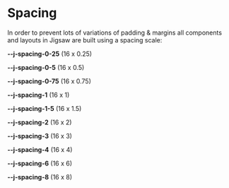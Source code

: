
<Meta title="Foundations/Spacing" />

# Spacing
In order to prevent lots of variations of padding & margins all components and layouts in Jigsaw are built
using a spacing scale:

<div>
  <div className="col-row">
    <span style={{
      width: 'var(--j-spacing-0-25)',
    }}></span>
    <p><b>--j-spacing-0-25</b> (16 x 0.25)</p>
  </div>

  <div className="col-row">
    <span style={{
      width: 'var(--j-spacing-0-5)',
    }}></span>
    <p><b>--j-spacing-0-5</b> (16 x 0.5)</p>
  </div>

  <div className="col-row">
    <span style={{
      width: 'var(--j-spacing-0-75)',
    }}></span>
      <p><b>--j-spacing-0-75</b> (16 x 0.75)</p>
  </div>

  <div className="col-row">
    <span style={{
      width: 'var(--j-spacing-1)',
    }}></span>
      <p><b>--j-spacing-1</b> (16 x 1)</p>
  </div>

  <div className="col-row">
    <span style={{
      width: 'var(--j-spacing-1-5)',
    }}></span>
      <p><b>--j-spacing-1-5</b> (16 x 1.5)</p>
  </div>

  <div className="col-row">
    <span style={{
      width: 'var(--j-spacing-2)',
    }}></span>
      <p><b>--j-spacing-2</b> (16 x 2)</p>
  </div>

  <div className="col-row">
    <span style={{
      width: 'var(--j-spacing-3)',
    }}></span>
      <p><b>--j-spacing-3</b> (16 x 3)</p>
  </div>

  <div className="col-row">
    <span style={{
      width: 'var(--j-spacing-4)',
    }}></span>
      <p><b>--j-spacing-4</b> (16 x 4)</p>
  </div>

  <div className="col-row">
    <span style={{
      width: 'var(--j-spacing-6)',
    }}></span>
        <p><b>--j-spacing-6</b> (16 x 6)</p>
  </div>

  <div className="col-row">
    <span style={{
      width: 'var(--j-spacing-8)',
    }}></span>
        <p><b>--j-spacing-8</b> (16 x 8)</p>
  </div>

</div>